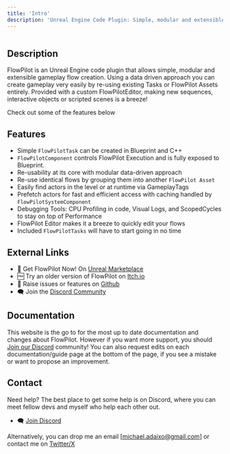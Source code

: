 ```yaml
---
title: 'Intro'
description: 'Unreal Engine Code Plugin: Simple, modular and extensible gameplay system that allows fast data-driven gameplay flow creation.'
---
```


<div class="mx-auto size-40 rounded-lg shadow-md shadow-black/50 m-1 overflow-hidden"><img src="../../../assets/fp_icon_256.jpg" alt="" /></div>

## Description

FlowPilot is an Unreal Engine code plugin that allows simple, modular and extensible gameplay flow creation. 
Using a data driven approach you can create gameplay very easily by re-using existing Tasks or FlowPilot Assets entirely. 
Provided with a custom FlowPilotEditor, making new sequences, interactive objects or scripted scenes is a breeze!

Check out some of the features below

## Features

- Simple `FlowPilotTask` can be created in Blueprint and C++
- `FlowPilotComponent` controls FlowPilot Execution and is fully exposed to Blueprint.
- Re-usability at its core with modular data-driven approach
- Re-use identical flows by grouping them into another `FlowPilot Asset`
- Easily find actors in the level or at runtime via GameplayTags
- Prefetch actors for fast and efficient access with caching handled by `FlowPilotSystemComponent`
- Debugging Tools: CPU Profiling in code, Visual Logs, and ScopedCycles to stay on top of Performance
- FlowPilot Editor makes it a breeze to quickly edit your flows
- Included `FlowPilotTasks` will have to start going in no time

## External Links 

- 🏪 Get FlowPilot Now! On [Unreal Marketplace](https://www.unrealengine.com/marketplace/en-US/product/88621a7957c0435991e5d0ce327e9f68)
- 🆓 Try an older version of FlowPilot on [Itch.io](https://mikea15.itch.io/flowpilot-ue-plugin)
- 🐛 Raise issues or features on [Github](https://github.com/Mikea15/UEFlowPilot/issues)
- 🗨️ Join the [Discord Community](https://discord.gg/sF9KjZ9qqj)

## Documentation

This website is the go to for the most up to date documentation and changes about FlowPilot. 
However if you want more support, you should [Join our Discord](https://discord.gg/sF9KjZ9qqj) community!
You can also request edits on each documentation/guide page at the bottom of the page, if you see a mistake or want to propose an improvement.

## Contact

Need help? The best place to get some help is on Discord, where you can meet fellow devs and myself who help each other out.
- 🗨️ [Join Discord](https://discord.gg/sF9KjZ9qqj)

Alternatively, you can drop me an email [michael.adaixo@gmail.com] or contact me on [Twitter/X](http://www.x.com/michaeladaixo)

